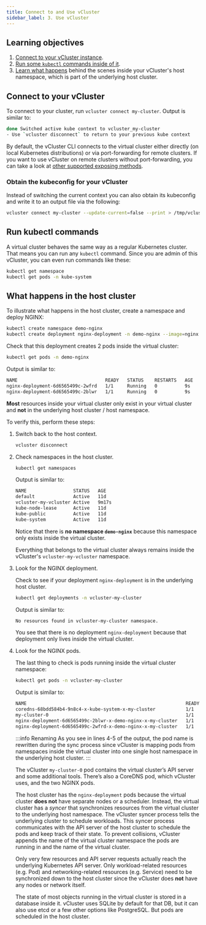 ```yaml
---
title: Connect to and Use vCluster
sidebar_label: 3. Use vCluster
---
```


## Learning objectives

1. [Connect to your vCluster instance](#connect-to-your-vcluster).
1. [Run some `kubectl` commands inside of it](#run-kubectl-commands).
1. [Learn what happens](#what-happens-in-the-host-cluster) behind the scenes inside your vCluster's host namespace, which is part of the underlying host cluster.

## Connect to your vCluster

To connect to your cluster, run `vcluster connect my-cluster`.  Output is similar to:

```bash
done Switched active kube context to vcluster_my-cluster
- Use `vcluster disconnect` to return to your previous kube context
```

By default, the vCluster CLI connects to the virtual cluster either directly (on local Kubernetes distributions) or via port-forwarding for remote clusters. If you want to use vCluster on remote clusters without port-forwarding, you can take a look at [other supported exposing methods](../using-vclusters/access.mdx).

### Obtain the kubeconfig for your vCluster

Instead of switching the current context you can also obtain its kubeconfig and write it to an output file via the following:

```bash
vcluster connect my-cluster --update-current=false --print > /tmp/vcluster.kubeconfig
```

## Run kubectl commands

A virtual cluster behaves the same way as a regular Kubernetes cluster. That means you can run any `kubectl` command. Since you are admin of this vCluster, you can even run commands like these:

```bash
kubectl get namespace
kubectl get pods -n kube-system
```

## What happens in the host cluster

To illustrate what happens in the host cluster, create a namespace and deploy NGINX:

```bash
kubectl create namespace demo-nginx
kubectl create deployment nginx-deployment -n demo-nginx --image=nginx -r 2
```

Check that this deployment creates 2 pods inside the virtual cluster:

```bash
kubectl get pods -n demo-nginx
```

Output is similar to:

```bash
NAME                                READY   STATUS    RESTARTS   AGE
nginx-deployment-6d6565499c-2wfrd   1/1     Running   0          9s
nginx-deployment-6d6565499c-2blwr   1/1     Running   0          9s
```

**Most** resources inside your virtual cluster only exist in your virtual cluster and **not** in the underlying host cluster / host namespace.

To verify this, perform these steps:

1. Switch back to the host context.

   ```bash
   vcluster disconnect
   ```

1. Check namespaces in the host cluster.

   ```bash
   kubectl get namespaces
   ```

   Output is similar to:

   ```bash {3}
   NAME                 STATUS   AGE
   default              Active   11d
   vcluster-my-vcluster Active   9m17s
   kube-node-lease      Active   11d
   kube-public          Active   11d
   kube-system          Active   11d
   ```

   Notice that there is **no namespace `demo-nginx`** because this namespace only exists inside the virtual cluster.

   Everything that belongs to the virtual cluster always remains inside the vCluster's `vcluster-my-vcluster` namespace.

1. Look for the NGINX deployment.

   Check to see if your deployment `nginx-deployment` is in the underlying host cluster.

   ```bash
   kubectl get deployments -n vcluster-my-cluster
   ```

   Output is similar to:

   ```bash
   No resources found in vcluster-my-cluster namespace.
   ```

   You see that there is no deployment `nginx-deployment` because that deployment only lives inside the virtual cluster.

1. Look for the NGINX pods.

   The last thing to check is pods running inside the virtual cluster namespace:

   ```bash
   kubectl get pods -n vcluster-my-cluster
   ```

   Output is similar to:

   ```bash {4-5}
   NAME                                                          READY   STATUS    RESTARTS   AGE
   coredns-68bdd584b4-9n8c4-x-kube-system-x-my-cluster           1/1     Running   0          129m
   my-cluster-0                                                  1/1     Running   0          129m
   nginx-deployment-6d6565499c-2blwr-x-demo-nginx-x-my-cluster   1/1     Running   0          7m25s
   nginx-deployment-6d6565499c-2wfrd-x-demo-nginx-x-my-cluster   1/1     Running   0          7m25s
   ```

   :::info Renaming
   As you see in lines 4-5 of the output, the pod name is rewritten during the sync process since vCluster is mapping pods from namespaces inside the virtual cluster into one single host namespace in the underlying host cluster.
   :::

   The vCluster `my-cluster-0` pod contains the virtual cluster’s API server and some additional tools. There’s also a CoreDNS pod, which vCluster uses, and the two NGINX pods.

   The host cluster has the `nginx-deployment` pods because the virtual cluster **does not** have separate nodes or a scheduler. Instead, the virtual cluster has a _syncer_ that synchronizes resources from the virtual cluster to the underlying host namespace.
   The vCluster syncer process tells the underlying cluster to schedule workloads. This syncer process communicates with the API server of the host cluster to schedule the pods and keep track of their state.
   To prevent collisions, vCluster appends the name of the virtual cluster namespace the pods are running in and the name of the virtual cluster.

   Only very few resources and API server requests actually reach the underlying Kubernetes API server. Only workload-related resources (e.g. Pod) and networking-related resources (e.g. Service) need to be synchronized down to the host cluster since the vCluster does **not** have any nodes or network itself.

   The state of most objects running in the virtual cluster is stored in a database inside it. vCluster uses SQLite by default for that DB, but it can also use etcd or a few other options like PostgreSQL. But pods are scheduled in the host cluster.





